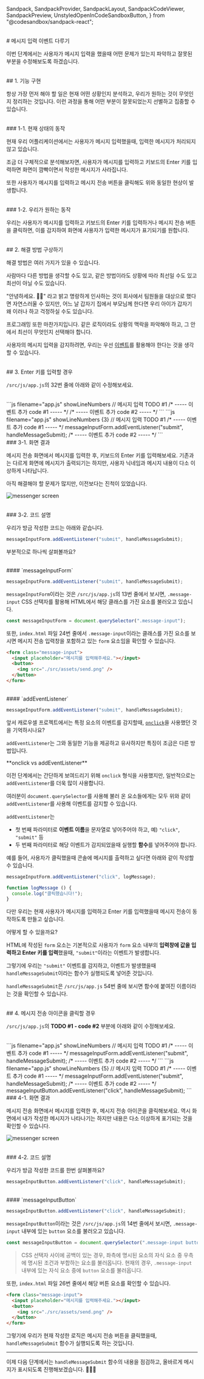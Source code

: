   Sandpack,
  SandpackProvider,
  SandpackLayout,
  SandpackCodeViewer,
  SandpackPreview,
  UnstyledOpenInCodeSandboxButton,
} from "@codesandbox/sandpack-react";

<br/>
# 메시지 입력 이벤트 다루기

이번 단계에서는 사용자가 메시지 입력을 했을때 어떤 문제가 있는지 파악하고 잘못된 부분을 수정해보도록 하겠습니다.

<br/>
## 1. 기능 구현

항상 가장 먼저 해야 할 일은 현재 어떤 상황인지 분석하고, 우리가 원하는 것이 무엇인지 정리하는 것입니다. 이런 과정을 통해 어떤 부분이 잘못되었는지 선별하고 집중할 수 있습니다.

<br/>
### 1-1. 현재 상태의 동작

현재 우리 어플리케이션에서는 사용자가 메시지 입력했을때, 입력한 메시지가 처리되지 않고 있습니다.

조금 더 구체적으로 분석해보자면, 사용자가 메시지를 입력하고 키보드의 Enter 키를 입력하면 화면이 깜빡이면서 작성한 메시지가 사라집니다.

또한 사용자가 메시지를 입력하고 메시지 전송 버튼을 클릭해도 위와 동일한 현상이 발생합니다.

<br/>
### 1-2. 우리가 원하는 동작

우리는 사용자가 메시지를 입력하고 키보드의 Enter 키를 입력하거나 메시지 전송 버튼을 클릭하면, 이를 감지하여 화면에 사용자가 입력한 메시지가 표기되기를 원합니다.

<br/>
## 2. 해결 방법 구상하기

해결 방법은 여러 가지가 있을 수 있습니다.

사람마다 다른 방법을 생각할 수도 있고, 같은 방법이라도 상황에 따라 최선일 수도 있고 최선이 아닐 수도 있습니다.

"안녕하세요. 🙇🏻" 라고 밝고 명랑하게 인사하는 것이 회사에서 팀원들을 대상으로 했다면 자연스러울 수 있지만, 어느 날 갑자기 집에서 부모님께 한다면 우리 아이가 갑자기 왜 이러나 하고 걱정하실 수도 있습니다.

프로그래밍 또한 마찬가지입니다. 같은 로직이라도 상황의 맥락을 파악해야 하고, 그 안에서 최선이 무엇인지 선택해야 합니다.

사용자의 메시지 입력을 감지하려면, 우리는 우선 [이벤트](../carousel-project-1/10-javascript-8.mdx)를 활용해야 한다는 것을 생각할 수 있습니다.

<br/>
## 3. Enter 키를 입력할 경우

`/src/js/app.js`의 32번 줄에 아래와 같이 수정해보세요.

<br/>
<Tabs items={["수정 전 🟡", "수정 후 🟢"]}>
  <Tabs.Tab>
```js filename="app.js" showLineNumbers
// 메시지 입력 TODO #1
/* ----- 이벤트 추가 code #1 ----- */
/* ----- 이벤트 추가 code #2 ----- */
```
  </Tabs.Tab>
  <Tabs.Tab>
```js filename="app.js" showLineNumbers {3}
// 메시지 입력 TODO #1
/* ----- 이벤트 추가 code #1 ----- */
messageInputForm.addEventListener("submit", handleMessageSubmit);
/* ----- 이벤트 추가 code #2 ----- */
```
  </Tabs.Tab>
</Tabs>

<br/>
### 3-1. 화면 결과

메시지 전송 화면에서 메시지를 입력한 후, 키보드의 Enter 키를 입력해보세요. 기존과는 다르게 화면에 메시지가 출력되기는 하지만, 사용자 닉네임과 메시지 내용이 다소 이상하게 나타납니다.

아직 해결해야 할 문제가 많지만, 이전보다는 진척이 있었습니다.

![messenger screen](/images/posts/messenger_3.png)

<br/>
### 3-2. 코드 설명

우리가 방금 작성한 코드는 아래와 같습니다.

```js
messageInputForm.addEventListener("submit", handleMessageSubmit);
```

부분적으로 하나씩 살펴볼까요?

<br/>
#### `messageInputForm`

```js /messageInputForm/
messageInputForm.addEventListener("submit", handleMessageSubmit);
```

`messageInputForm`이라는 것은 `/src/js/app.js`의 13번 줄에서 보시면, `.message-input` CSS 선택자를 활용해 HTML에서 해당 클래스를 가진 요소를 불러오고 있습니다.

```js
const messageInputForm = document.querySelector(".message-input");
```

또한, `index.html` 파일 24번 줄에서 `.message-input`이라는 클래스를 가진 요소를 보시면 메시지 전송 입력창을 포함하고 있는 `form` 요소임을 확인할 수 있습니다.

```html
<form class="message-input">
  <input placeholder="메시지를 입력해주세요."></input>
  <button>
    <img src="./src/assets/send.png" />
  </button>
</form>
```

<br/>
#### `addEventListener`

```js /addEventListener/
messageInputForm.addEventListener("submit", handleMessageSubmit);
```

앞서 캐로우셀 프로젝트에서는 특정 요소의 이벤트를 감지할때, [`onclick`](../carousel-project-1/07-javascript-5.mdx)을 사용했던 것을 기억하시나요?

`addEventListener`는 그와 동일한 기능을 제공하고 유사하지만 특징이 조금은 다른 방법입니다.

<Callout emoji="📌">
**onclick vs addEventListener**

이전 단계에서는 간단하게 보여드리기 위해 `onclick` 형식을 사용했지만, 일반적으로는 `addEventListener`를 더욱 많이 사용합니다.
</Callout>

여러분이 `document.querySelector`를 사용해 불러 온 요소들에게는 모두 위와 같이 `addEventListener`를 사용해 이벤트를 감지할 수 있습니다.

`addEventListener`는

- 첫 번째 파라미터로 **이벤트 이름**을 문자열로 넣어주어야 하고, 예) `"click"`, `"submit"` 등
- 두 번째 파라미터로 해당 이벤트가 감지되었을때 실행할 **함수**를 넣어주어야 합니다.

예를 들어, 사용자가 클릭했을때 콘솔에 메시지를 출력하고 싶다면 아래와 같이 작성할 수 있습니다.

```js
messageInputForm.addEventListener("click", logMessage);

function logMessage () {
  console.log("클릭했습니다!");
}
```

다만 우리는 현재 사용자가 메시지를 입력하고 Enter 키를 입력했을때 메시지 전송이 동작하도록 만들고 싶습니다.

어떻게 할 수 있을까요?

HTML에 작성된 `form` 요소는 기본적으로 사용자가 `form` 요소 내부의 **입력창에 값을 입력하고 Enter 키를 입력**했을때, `"submit"`이라는 이벤트가 발생합니다.

그렇기에 우리는 `"submit"` 이벤트를 감지하고, 이벤트가 발생했을때 `handleMessageSubmit`이라는 함수가 실행되도록 넣어준 것입니다.

`handleMessageSubmit`은 `/src/js/app.js` 54번 줄에 보시면 함수에 붙여진 이름이라는 것을 확인할 수 있습니다.

<br/>
## 4. 메시지 전송 아이콘을 클릭할 경우

`/src/js/app.js`의 **TODO #1 - code #2** 부분에 아래와 같이 수정해보세요.

<br/>
<Tabs items={["수정 전 🟡", "수정 후 🟢"]}>
  <Tabs.Tab>
```js filename="app.js" showLineNumbers
// 메시지 입력 TODO #1
/* ----- 이벤트 추가 code #1 ----- */
messageInputForm.addEventListener("submit", handleMessageSubmit);
/* ----- 이벤트 추가 code #2 ----- */
```
  </Tabs.Tab>
  <Tabs.Tab>
```js filename="app.js" showLineNumbers {5}
// 메시지 입력 TODO #1
/* ----- 이벤트 추가 code #1 ----- */
messageInputForm.addEventListener("submit", handleMessageSubmit);
/* ----- 이벤트 추가 code #2 ----- */
messageInputButton.addEventListener("click", handleMessageSubmit);
```
  </Tabs.Tab>
</Tabs>

<br/>
### 4-1. 화면 결과

메시지 전송 화면에서 메시지를 입력한 후, 메시지 전송 아이콘을 클릭해보세요. 역시 화면에서 내가 작성한 메시지가 나타나기는 하지만 내용은 다소 이상하게 표기되는 것을 확인할 수 있습니다.

![messenger screen](/images/posts/messenger_3.png)

<br/>
### 4-2. 코드 설명

우리가 방금 작성한 코드를 한번 살펴볼까요?

```js
messageInputButton.addEventListener("click", handleMessageSubmit);
```

<br/>
#### `messageInputButton`

```js /messageInputButton/
messageInputButton.addEventListener("click", handleMessageSubmit);
```

`messageInputButton`이라는 것은 `/src/js/app.js`의 14번 줄에서 보시면, `.message-input` 내부에 있는 `button` 요소를 불러오고 있습니다.

```js
const messageInputButton = document.querySelector(".message-input button");
```

> CSS 선택자 사이에 공백이 있는 경우, 좌측에 명시된 요소의 자식 요소 중 우측에 명시된 조건과 부합하는 요소를 불러옵니다. 현재의 경우, `.message-input` 내부에 있는 자식 요소 중에 `button` 요소를 불러옵니다.

또한, `index.html` 파일 26번 줄에서 해당 버튼 요소를 확인할 수 있습니다.

```html
<form class="message-input">
  <input placeholder="메시지를 입력해주세요."></input>
  <button>
    <img src="./src/assets/send.png" />
  </button>
</form>
```

그렇기에 우리가 현재 작성한 로직은 메시지 전송 버튼을 클릭했을때, `handleMessageSubmit` 함수가 실행되도록 하는 것입니다.

---

이제 다음 단계에서는 `handleMessageSubmit` 함수의 내용을 점검하고, 올바르게 메시지가 표시되도록 진행해보겠습니다. 💁🏻‍♂️

<br/>
<br/>
<br/>
<Giscus
  repo="crwdu/lms-contents-js101"
  repoId="R_kgDOL2ikqQ"
  category="Q&A"
  categoryId="DIC_kwDOL2ikqc4CgSAu"
  mapping="pathname"
  reactionsEnabled="1"
  strict="1"
  emitMetadata="0"
  inputPosition="top"
  theme="preferred_color_scheme"
  lang="ko"
  loading="lazy"
/>
